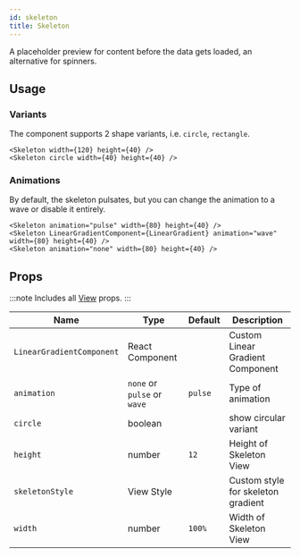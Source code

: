 ```yaml
---
id: skeleton
title: Skeleton
---
```



A placeholder preview for content before the data gets loaded, an alternative for spinners.

## Usage

### Variants

The component supports 2 shape variants, i.e. `circle`, `rectangle`.

```tsx live
<Skeleton width={120} height={40} />
<Skeleton circle width={40} height={40} />
```

### Animations

By default, the skeleton pulsates, but you can change the animation to a wave or disable it entirely.

```tsx live
<Skeleton animation="pulse" width={80} height={40} />
<Skeleton LinearGradientComponent={LinearGradient} animation="wave" width={80} height={40} />
<Skeleton animation="none" width={80} height={40} />
```

## Props

:::note
Includes all [View](https://reactnative.dev/docs/view#props) props.
:::

<div class='table-responsive'>

| Name                      | Type                        | Default | Description                        |
| ------------------------- | --------------------------- | ------- | ---------------------------------- |
| `LinearGradientComponent` | React Component             |         | Custom Linear Gradient Component   |
| `animation`               | `none` or `pulse` or `wave` | `pulse` | Type of animation                  |
| `circle`                  | boolean                     |         | show circular variant              |
| `height`                  | number                      | `12`    | Height of Skeleton View            |
| `skeletonStyle`           | View Style                  |         | Custom style for skeleton gradient |
| `width`                   | number                      | `100%`  | Width of Skeleton View             |

</div>
